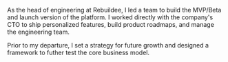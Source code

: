 As the head of engineering at Rebuildee, I led a team to build the MVP/Beta and launch version of the platform. I worked directly with the company's CTO to ship personalized features, build product roadmaps, and manage the engineering team.

Prior to my departure, I set a strategy for future growth and designed a framework to futher test the core business model.
